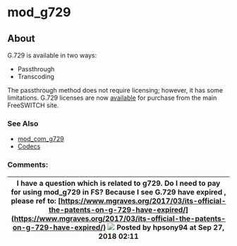 
# mod_g729 

 

## About

G.729 is available in two ways:

* Passthrough
* Transcoding

The passthrough method does not require licensing; however, it has some limitations. G.729 licenses are now [available](http://www.freeswitch.org/node/249/) for purchase from the main FreeSWITCH site.

### See Also

* [mod\_com\_g729](./mod_com_g729_1049284.mdx#about)
* [Codecs](../Codecs-and-Media/index.mdx#about)

### Comments:

| I have a question which is related to g729\. Do I need to pay for using mod\_g729 in FS? Because I see G.729 have expired , please ref to: [https://www.mgraves.org/2017/03/its-official-the-patents-on-g-729-have-expired/](https://www.mgraves.org/2017/03/its-official-the-patents-on-g-729-have-expired/) ![](/images/icons/contenttypes/comment_16.png) Posted by hpsony94 at Sep 27, 2018 02:11 |
| ------------------------------------------------------------------------------------------------------------------------------------------------------------------------------------------------------------------------------------------------------------------------------------------------------------------- |


